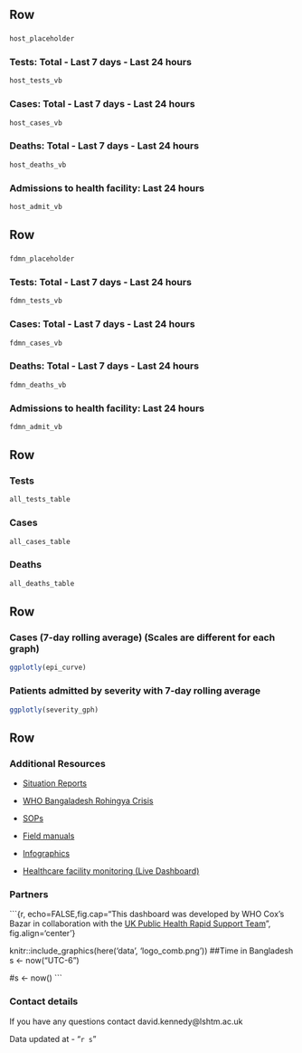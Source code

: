 Row {data-height=75}
-------------------------------------

### 

```r
host_placeholder
```


### **Tests**: Total - Last 7 days - Last 24 hours

```r
host_tests_vb
```

### **Cases**: Total - Last 7 days - Last 24 hours

```r
host_cases_vb
```

### **Deaths**: Total - Last 7 days - Last 24 hours

```r
host_deaths_vb
```

### Admissions to health facility: Last 24 hours

```r
host_admit_vb
```

Row {data-height=75}
-------------------------------------

### 

```r
fdmn_placeholder
```


### **Tests**: Total - Last 7 days - Last 24 hours

```r
fdmn_tests_vb
```

### **Cases**: Total - Last 7 days - Last 24 hours

```r
fdmn_cases_vb
```

### **Deaths**: Total - Last 7 days - Last 24 hours

```r
fdmn_deaths_vb
```

### Admissions to health facility: Last 24 hours

```r
fdmn_admit_vb
```


Row {data-height=150}
-------------------------------------

### Tests

```r
all_tests_table
```

### Cases

```r
all_cases_table
```

### Deaths

```r
all_deaths_table
```


Row {data-height=250}
-------------------------------------

### Cases (7-day rolling average)  (Scales are different for each graph)


```r
ggplotly(epi_curve)
```


### Patients admitted by severity with 7-day rolling average

```r
ggplotly(severity_gph)
```


Row {data-height=75}
-------------------------------------

### Additional Resources
  + [Situation Reports](https://ln2.sync.com/dl/f33b85a60/99r3nuhb-zebna3tg-kun4acy3-mvyxqv56)

  + [WHO Bangaladesh Rohingya Crisis](https://www.who.int/bangladesh/emergencies/Rohingyacrisis/bulletin-and-reports){target="_blank"}

  + [SOPs](https://ln2.sync.com/dl/f29c53860/2hqhzj3x-q476hijz-sf8admz2-9b8793y9){target="_blank"}
  
  + [Field manuals](https://ln2.sync.com/dl/77f93df70/czt8mutv-8rcug6ge-erffrmd5-5s9i76c3){target="_blank"}
  
  + [Infographics](https://ln2.sync.com/dl/8da6ec810/f8q6b3c7-vgnyxh76-cepdkgqu-e2q4d9na){target="_blank"}
  
  + [Healthcare facility monitoring (Live Dashboard)](https://worldhealthorg.shinyapps.io/cxb_dru_dashboard){target="_blank"}
  

### Partners





```{r, echo=FALSE,fig.cap="This dashboard was developed by WHO Cox’s Bazar in collaboration with the [UK Public Health Rapid Support Team](https://www.lshtm.ac.uk/research/centres-projects-groups/uk-phrst){target='_blank'}", fig.align='center'} 

knitr::include_graphics(here('data', 'logo_comb.png'))
##Time in Bangladesh
s <- now("UTC-6")

#s <- now()
```




### Contact details

If you have any questions contact david.kennedy@lshtm.ac.uk




Data updated at - "`r s`"